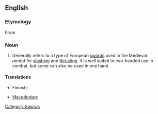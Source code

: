 ==English==
{{wikipedia}}

===Etymology===
From {{etyl|de}} {{term|Langschwert}}

===Noun===
{{en-noun}}

# Generally refers to a type of European [[sword]]s used in the Medieval period for [[slash]]ing and [[thrust]]ing. It is well suited to two-handed use in combat, but some can also be used in one hand.

====Translations====
{{trans-top|a kind of sword}}
* Finnish: {{t-|fi|pitkämiekka}}
{{trans-mid}}
* [[Macedonian]]: {{t|mk|долг меч|m|tr=dolg meč}}
{{trans-bottom}}

[[Category:Swords]]